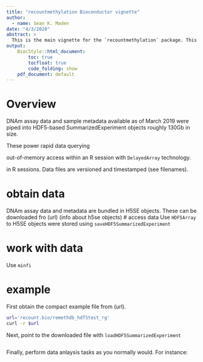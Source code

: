 ```yaml
---
title: "recountmethylation Bioconductor vignette"
author: 
  - name: Sean K. Maden
date: "4/3/2020"
abstract: > 
  This is the main vignette for the `recountmethylation` package. This shows how to obtain and work with HDF5-SummarizedExperiment data, comprising of DNAm assay data and sample metadata from 35,000 samples.
output:
    BiocStyle::html_document:
        toc: true
        tocfloat: true
        code_folding: show
    pdf_document: default
---
```


# Overview

DNAm assay data and sample metadata available as of March 2019 were 
piped into HDF5-based SummarizedExperiment objects roughly 130Gb in size.



These power
rapid data querying 

out-of-memory access within an R session with 
`DelayedArray` technology.

in R sessions. Data files are 
versioned and timestamped (see filenames).

# obtain data

DNAm assay data and metadata are bundled in H5SE objects. 
These can be downloaded fro (url)
(info about h5se objects)
# access data
Use `HDF5Array` to 
H5SE objects were stored using `saveHDF5SummarizedExperiment`

# work with data
Use `minfi`


# example

First obtain the compact example file from (url). 

```bash
url='recount.bio/remethdb_hdf5test_rg'
curl -r $url
```

Next, point to the downloaded file with `loadHDF5SummarizedExperiment`

```r
```

Finally, perform data anlaysis tasks as you normally would. For instance:

```r
```








